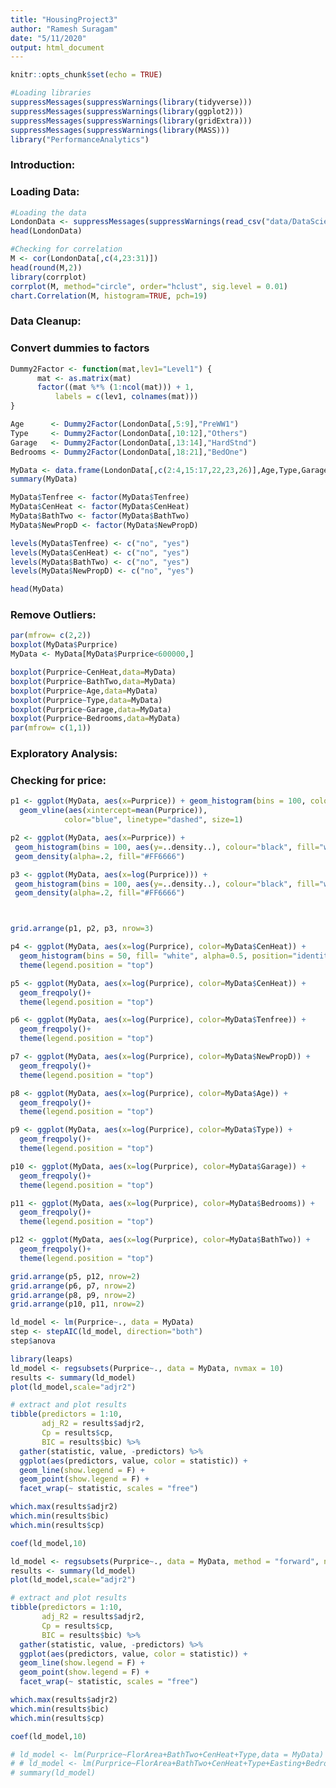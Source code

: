```yaml
---
title: "HousingProject3"
author: "Ramesh Suragam"
date: "5/11/2020"
output: html_document
---
```


```r
knitr::opts_chunk$set(echo = TRUE)
```

```r
#Loading libraries
suppressMessages(suppressWarnings(library(tidyverse)))
suppressMessages(suppressWarnings(library(ggplot2)))
suppressMessages(suppressWarnings(library(gridExtra)))
suppressMessages(suppressWarnings(library(MASS)))
library("PerformanceAnalytics")
```

### **Introduction:**

### **Loading Data:**
```r
#Loading the data
LondonData <- suppressMessages(suppressWarnings(read_csv("data/DataScienceProj.csv")))
head(LondonData)

#Checking for correlation
M <- cor(LondonData[,c(4,23:31)])
head(round(M,2))
library(corrplot)
corrplot(M, method="circle", order="hclust", sig.level = 0.01)
chart.Correlation(M, histogram=TRUE, pch=19)
```

### **Data Cleanup:**
### Convert dummies to factors
```r
Dummy2Factor <- function(mat,lev1="Level1") {
      mat <- as.matrix(mat)
      factor((mat %*% (1:ncol(mat))) + 1,
          labels = c(lev1, colnames(mat)))
}

Age      <- Dummy2Factor(LondonData[,5:9],"PreWW1")
Type     <- Dummy2Factor(LondonData[,10:12],"Others")
Garage   <- Dummy2Factor(LondonData[,13:14],"HardStnd")
Bedrooms <- Dummy2Factor(LondonData[,18:21],"BedOne")

MyData <- data.frame(LondonData[,c(2:4,15:17,22,23,26)],Age,Type,Garage,Bedrooms)
summary(MyData)

MyData$Tenfree <- factor(MyData$Tenfree)
MyData$CenHeat <- factor(MyData$CenHeat)
MyData$BathTwo <- factor(MyData$BathTwo)
MyData$NewPropD <- factor(MyData$NewPropD)

levels(MyData$Tenfree) <- c("no", "yes")
levels(MyData$CenHeat) <- c("no", "yes")
levels(MyData$BathTwo) <- c("no", "yes")
levels(MyData$NewPropD) <- c("no", "yes")

head(MyData)
```

### **Remove Outliers:**
```r
par(mfrow= c(2,2))
boxplot(MyData$Purprice)
MyData <- MyData[MyData$Purprice<600000,]

boxplot(Purprice~CenHeat,data=MyData)
boxplot(Purprice~BathTwo,data=MyData)
boxplot(Purprice~Age,data=MyData)
boxplot(Purprice~Type,data=MyData)
boxplot(Purprice~Garage,data=MyData)
boxplot(Purprice~Bedrooms,data=MyData)
par(mfrow= c(1,1))
```
### **Exploratory Analysis:**
### **Checking for price:**
```r
p1 <- ggplot(MyData, aes(x=Purprice)) + geom_histogram(bins = 100, color="black", fill="white")+
  geom_vline(aes(xintercept=mean(Purprice)),
            color="blue", linetype="dashed", size=1)

p2 <- ggplot(MyData, aes(x=Purprice)) + 
 geom_histogram(bins = 100, aes(y=..density..), colour="black", fill="white")+
 geom_density(alpha=.2, fill="#FF6666")

p3 <- ggplot(MyData, aes(x=log(Purprice))) + 
 geom_histogram(bins = 100, aes(y=..density..), colour="black", fill="white")+
 geom_density(alpha=.2, fill="#FF6666")



grid.arrange(p1, p2, p3, nrow=3)
```

```r
p4 <- ggplot(MyData, aes(x=log(Purprice), color=MyData$CenHeat)) +
  geom_histogram(bins = 50, fill= "white", alpha=0.5, position="identity")+
  theme(legend.position = "top")

p5 <- ggplot(MyData, aes(x=log(Purprice), color=MyData$CenHeat)) +
  geom_freqpoly()+
  theme(legend.position = "top")

p6 <- ggplot(MyData, aes(x=log(Purprice), color=MyData$Tenfree)) +
  geom_freqpoly()+
  theme(legend.position = "top")

p7 <- ggplot(MyData, aes(x=log(Purprice), color=MyData$NewPropD)) +
  geom_freqpoly()+
  theme(legend.position = "top")

p8 <- ggplot(MyData, aes(x=log(Purprice), color=MyData$Age)) +
  geom_freqpoly()+
  theme(legend.position = "top")

p9 <- ggplot(MyData, aes(x=log(Purprice), color=MyData$Type)) +
  geom_freqpoly()+
  theme(legend.position = "top")

p10 <- ggplot(MyData, aes(x=log(Purprice), color=MyData$Garage)) +
  geom_freqpoly()+
  theme(legend.position = "top")

p11 <- ggplot(MyData, aes(x=log(Purprice), color=MyData$Bedrooms)) +
  geom_freqpoly()+
  theme(legend.position = "top")

p12 <- ggplot(MyData, aes(x=log(Purprice), color=MyData$BathTwo)) +
  geom_freqpoly()+
  theme(legend.position = "top")

grid.arrange(p5, p12, nrow=2)
grid.arrange(p6, p7, nrow=2)
grid.arrange(p8, p9, nrow=2)
grid.arrange(p10, p11, nrow=2)
```

```r
ld_model <- lm(Purprice~., data = MyData)
step <- stepAIC(ld_model, direction="both")
step$anova
```

```r
library(leaps)
ld_model <- regsubsets(Purprice~., data = MyData, nvmax = 10)
results <- summary(ld_model)
plot(ld_model,scale="adjr2")

# extract and plot results
tibble(predictors = 1:10,
       adj_R2 = results$adjr2,
       Cp = results$cp,
       BIC = results$bic) %>%
  gather(statistic, value, -predictors) %>%
  ggplot(aes(predictors, value, color = statistic)) +
  geom_line(show.legend = F) +
  geom_point(show.legend = F) +
  facet_wrap(~ statistic, scales = "free")

which.max(results$adjr2)
which.min(results$bic)
which.min(results$cp)

coef(ld_model,10)

ld_model <- regsubsets(Purprice~., data = MyData, method = "forward", nvmax = 10)
results <- summary(ld_model)
plot(ld_model,scale="adjr2")

# extract and plot results
tibble(predictors = 1:10,
       adj_R2 = results$adjr2,
       Cp = results$cp,
       BIC = results$bic) %>%
  gather(statistic, value, -predictors) %>%
  ggplot(aes(predictors, value, color = statistic)) +
  geom_line(show.legend = F) +
  geom_point(show.legend = F) +
  facet_wrap(~ statistic, scales = "free")

which.max(results$adjr2)
which.min(results$bic)
which.min(results$cp)

coef(ld_model,10)

# ld_model <- lm(Purprice~FlorArea+BathTwo+CenHeat+Type,data = MyData)
# # ld_model <- lm(Purprice~FlorArea+BathTwo+CenHeat+Type+Easting+Bedrooms+Age,data = MyData)
# summary(ld_model)
```









